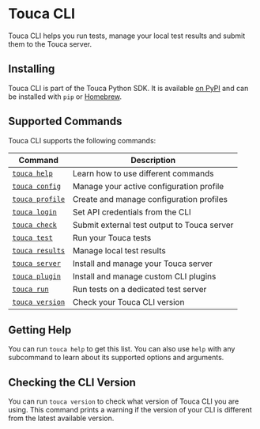 
# Touca CLI

Touca CLI helps you run tests, manage your local test results and submit them to
the Touca server.

## Installing

Touca CLI is part of the Touca Python SDK. It is available
[on PyPI](https://pypi.org/project/touca) and can be installed with `pip` or
[Homebrew](https://brew.sh).

<InstallCommands />

## Supported Commands

Touca CLI supports the following commands:

| Command                                                  | Description                                 |
| -------------------------------------------------------- | ------------------------------------------- |
| [`touca help`](#getting-help)                            | Learn how to use different commands         |
| [`touca config`](/cli/config)                            | Manage your active configuration profile    |
| [`touca profile`](/cli/config#configuration-profiles)    | Create and manage configuration profiles    |
| [`touca login`](/cli/test#setting-api-credentials)       | Set API credentials from the CLI            |
| [`touca check`](/cli/test#capturing-files)               | Submit external test output to Touca server |
| [`touca test`](/cli/test/#running-tests-locally)         | Run your Touca tests                        |
| [`touca results`](/cli/results)                          | Manage local test results                   |
| [`touca server`](/cli/server)                            | Install and manage your Touca server        |
| [`touca plugin`](/cli/plugins)                           | Install and manage custom CLI plugins       |
| [`touca run`](/cli/test#running-tests-on-a-test-machine) | Run tests on a dedicated test server        |
| [`touca version`](#checking-the-cli-version)             | Check your Touca CLI version                |

## Getting Help

You can run `touca help` to get this list. You can also use `help` with any
subcommand to learn about its supported options and arguments.

## Checking the CLI Version

You can run `touca version` to check what version of Touca CLI you are using.
This command prints a warning if the version of your CLI is different from the
latest available version.
